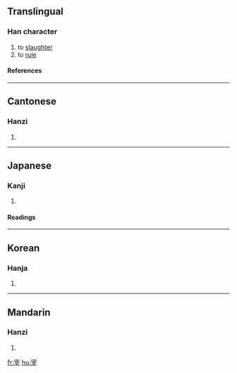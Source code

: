 ==Translingual==
===Han character===
{{Han char|rn=40|rad=宀|as=07|sn=10|four=3040<sub>1</sub>|canj=十卜廿十 (JYTJ)}}
# to [[slaughter]]
# to [[rule]]
====References====
{{Han ref|kx=0286.040|dkj=07160|dj=0565.040|hdz=20935.060|uh=5BB0|ud=23472|bh=AE5F|bd=44639}}
----
==Cantonese==
===Hanzi===
{{yue-hanzi|jyut=|y=joi2}}
# {{defn|Cantonese}}
----
==Japanese==
===Kanji===
{{ja-kanji|grade=c|rs=宀07}}
# {{defn|Japanese}} 
====Readings====
{{ja-readings|on=[[さい]] (sai)|kun=[[つかさどる]] (tsukasadoru), [[つかさ]] (tsukasa)}}
----
==Korean==
===Hanja===
{{ko-hanja|hangeul=재|rv=jae|mr=chae}}
# {{defn|Korean}}
----
==Mandarin==
===Hanzi===
{{cmn-hanzi|pin=[[zǎi]] ([[zai3]])|wg=tsai<sup>3</sup>}}
# {{defn|Mandarin}}

[[fr:宰]]
[[hu:宰]]